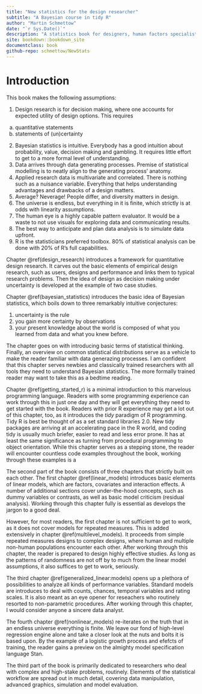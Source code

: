 ```yaml
---
title: "New statistics for the design researcher"
subtitle: "A Bayesian course in tidy R"
author: "Martin Schmettow"
date: "`r Sys.Date()`"
description: "A statistics book for designers, human factors specialists, UX researchers, applied psychologists and everyone else who works hard to make this world a better place."
site: bookdown::bookdown_site
documentclass: book
github-repo: schmettow/NewStats
---
```



# Introduction

This book makes the following assumptions:

1.	Design research is for decision making, where one accounts for expected utility of design options. This requires
   a.	quantitative statements
   b.	statements of (un)certainty
2.	Bayesian statistics is intuitive. Everybody has a good intuition about probability, value, decision making and gambling. It requires little effort to get to a more formal level of understanding.
3.	Data arrives through data generating processes. Premise of statistical modelling is to neatly align to the generating process’ anatomy.
4.	Applied research data is multivariate and correlated. There is nothing such as a nuisance variable. Everything that helps understanding advantages and drawbacks of a design matters.
5.	Average? Neverage! People differ, and diversity matters in design.
6.	The universe is endless, but everything in it is finite, which strictly is at odds with linearity assumptions. 
7.	The human eye is a highly capable pattern evaluator. It would be a waste to not use visuals for exploring data and communicating results.
8.	The best way to anticipate and plan data analysis is to simulate data upfront.
9.	R is the statisticians preferred toolbox. 80% of statistical analysis can be done with 20% of R’s full capabilities.



Chapter \@ref(design_research) introduces a framework for quantitative design research. It carves out the basic elements of empirical design research, such as users, designs and performance and links them to typical research problems. Then the idea of design as decision making under uncertainty is developed at the example of two case studies.

Chapter \@ref(bayesian_statistics) introduces the basic idea of Bayesian statistics, which boils down to three remarkably intuitive conjectures:

1. uncertainty is the rule
2. you gain more certainty by observations
3. your present knowledge about the world is composed of what you learned from data and what you knew before.

The chapter goes on with introducing basic terms of statistical thinking. Finally, an overview on common statistical distributions serve as a vehicle to make the reader familiar with data generazing processes. I am confident that this chapter serves newbies and classically trained researchers with all tools they need to understand Bayesian statistics. The more formally trained reader may want to take this as a bedtime reading.

Chapter \@ref(getting_started_r) is a minimal introduction to this marvelous programming language. Readers with some programming experience can work through this in just one day and they will get everything they need to get started with the book. Readers with prior R experience may get a lot out of this chapter, too, as it introduces the *tidy* paradigm of R programming. Tidy R is best be thought of as a set standard libraries 2.0. New tidy packages are arriving at an accelerating pace in the R world, and coding tidy is usually much briefer, easier to read and less error prone. It has at least the same significance as turning from procedural programming to object orientation. While this chapter serves as a stepping stone, the reader will encounter countless code examples throughout the book, working through these examples is a 

The second part of the book consists of three chapters that strictly built on each other. The first chapter \@ref(linear_models) introduces basic elements of linear models, which are factors, covariates and interaction effects. A number of additional sections cover under-the-hood concepts, such as dummy variables or contrasts, as well as basic model criticism (residual analysis). Working through this chapter fully is essential as develops the jargon to a good deal. 

However, for most readers, the first chapter is not sufficient to get to work, as it does not cover models for repeated measures. This is added extensively in chapter \@ref(multilevel_models). It proceeds from simple repeated measures designs to complex designs, where human and multiple non-human populations encounter each other. After working through this chapter, the reader is prepared to design highly effective studies. As long as the patterns of randomness are not off by to much from the linear model assumptions, it also suffices to get to work, seriously.

The third chapter \@ref(generalized_linear:models)  opens up a plethora of possibilities to analyze all kinds of performance variables. Standard models are introduces to deal with counts, chances, temporal variables and rating scales. It is also meant as an eye opener for reseachers who routinely resorted to non-parametric procedures. After working through this chapter, I would consider anyone a sincere data analyst.   

The fourth chapter \@ref(nonlinear_models) re-iterates on the truth that in an endless universe everything is finite. We leave our fond of high-level regression engine alone and take a closer look at the nuts and bolts it is based upon. By the example of a logistic growth process and efefcts of training, the reader gains a preview on the almighty model specification language Stan.

The third part of the book is primarily dedicated to researchers who deal with complex and high-stake problems, routinely. Elememts of the statistical workflow are spread out in much detail, covering data manipulation, advanced graphics, simulation and model evaluation.

<!--
re-organize the reading guide into three learning routes:

+ learning R
+ learning statistical modelling
+ learning doing effective research

for all routes, distinguish between reader types, perhaps make a cross table
-->


